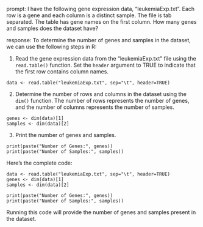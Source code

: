 prompt:
I have the following gene expression data, "leukemiaExp.txt". Each row is a gene and each column is a distinct sample. The file is tab separated. The table has gene names on the first column. How many genes and samples does the dataset have?

response:
To determine the number of genes and samples in the dataset, we can use the following steps in R:

1. Read the gene expression data from the "leukemiaExp.txt" file using the `read.table()` function. Set the `header` argument to TRUE to indicate that the first row contains column names.

```
data <- read.table("leukemiaExp.txt", sep="\t", header=TRUE)
```

2. Determine the number of rows and columns in the dataset using the `dim()` function. The number of rows represents the number of genes, and the number of columns represents the number of samples.

```
genes <- dim(data)[1]
samples <- dim(data)[2]
```

3. Print the number of genes and samples.

```
print(paste("Number of Genes:", genes))
print(paste("Number of Samples:", samples))
```

Here's the complete code:

```
data <- read.table("leukemiaExp.txt", sep="\t", header=TRUE)
genes <- dim(data)[1]
samples <- dim(data)[2]

print(paste("Number of Genes:", genes))
print(paste("Number of Samples:", samples))
```

Running this code will provide the number of genes and samples present in the dataset.
